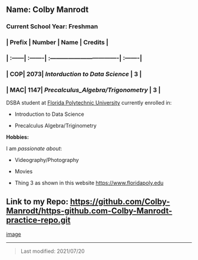 ## Name: Colby Manrodt

### Current School Year: Freshman

### | Prefix | Number  | Name                               | Credits |
### | :------| :-------| :----------------------------------| :-------|
### | **COP**| **2073**| _Intorduction to Data Science_     | 3       |
### | **MAC**| **1147**| _Precalculus_Algebra/Trigonometry_ | 3       |

DSBA student at [Florida Polytechnic University](https://www.floridapoly.edu) currently enrolled in: 

- Introduction to Data Science

- Precalculus Algebra/Triginometry

**Hobbies:**

I am _passionate about_: 

- Videography/Photography

- Movies

- Thing 3 as shown in this website <https://www.floridapoly.edu>

## Link to my Repo: <https://github.com/Colby-Manrodt/https-github.com-Colby-Manrodt-practice-repo.git>

[image](https://github.com/Colby-Manrodt/Repo-Snap/blob/main/Repo%20Snap.PNG)

***

> Last modified: 2021/07/20

